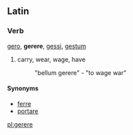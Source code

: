 ==Latin==
===Verb===
[[gero]], '''gerere''', [[gessi]], [[gestum]]

# carry, wear, wage, have
#:  "bellum gerere" - "to wage war"

====Synonyms====
*[[ferre]]
*[[portare]]

[[pl:gerere]]